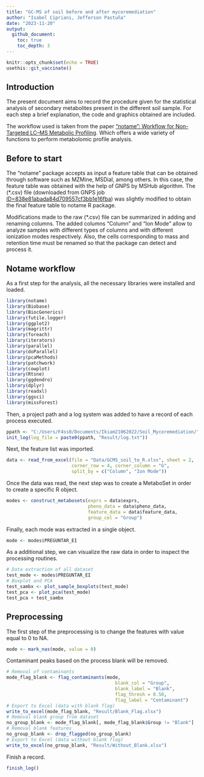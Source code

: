 ```yaml
---
title: "GC-MS of soil before and after mycoremediation"
author: "Isabel Cipriani, Jefferson Pastuña"
date: "2023-11-20"
output:
  github_document:
    toc: true
    toc_depth: 3
---
```


```r
knitr::opts_chunk$set(echo = TRUE)
usethis::git_vaccinate()
```

## Introduction

The present document aims to record the procedure given for the statistical analysis of secondary metabolites present in the different soil sample. For each step a brief explanation, the code and graphics obtained are included.

The workflow used is taken from the paper ["notame": Workflow for Non-Targeted LC–MS Metabolic Profiling](https://doi.org/10.3390/metabo10040135). Which offers a wide variety of functions to perform metabolomic profile analysis.

## Before to start

The "notame" package accepts as input a feature table that can be obtained through software such as MZMine, MSDial, among others. In this case, the feature table was obtained with the help of GNPS by MSHub algorithm. The (*.csv) file (downloaded from GNPS job [ID=838e81abada84d709557cf3bb1e16fba](http://838e81abada84d709557cf3bb1e16fba/)) was slightly modified to obtain the final feature table to notame R package.

Modifications made to the raw (*.csv) file can be summarized in adding and renaming columns. The added columns "Column" and "Ion Mode" allow to analyze samples with different types of columns and with different ionization modes respectively. Also, the cells corresponding to mass and retention time must be renamed so that the package can detect and process it.

## Notame workflow

As a first step for the analysis, all the necessary libraries were installed and loaded.

```r

library(notame)
library(Biobase)
library(BiocGenerics)
library(futile.logger)
library(ggplot2)
library(magrittr)
library(foreach)
library(iterators)
library(parallel)
library(doParallel)
library(pcaMethods)
library(patchwork)
library(cowplot)
library(Rtsne)
library(ggdendro)
library(dplyr)
library(readxl)
library(ggsci)
library(missForest)

```

Then, a project path and a log system was added to have a record of each process executed.

```r

ppath <- "C:/Users/F4ss0/Documents/Ikiam21062022/Soil_Mycoremediation/"
init_log(log_file = paste0(ppath, "Result/log.txt"))

```

Next, the feature list was imported.

```r

data <- read_from_excel(file = "Data/GCMS_soil_to_R.xlsx", sheet = 2, 
                        corner_row = 4, corner_column = "G", 
                        split_by = c("Column", "Ion Mode"))

```

Once the data was read, the next step was to create a MetaboSet in order to create a specific R object.

```r

modes <- construct_metabosets(exprs = data$exprs, 
                              pheno_data = data$pheno_data, 
                              feature_data = data$feature_data,
                              group_col = "Group")

```

Finally, each mode was extracted in a single object.

```r

mode <- modes$PREGUNTAR_EI

```

As a additional step, we can visualize the raw data in order to inspect the processing routines.

```r

# Data extraction of all dataset
test_mode <- modes$PREGUNTAR_EI
# Boxplot and PCA
test_sambx <- plot_sample_boxplots(test_mode)
test_pca <- plot_pca(test_mode)
test_pca + test_sambx

```

## Preprocessing

The first step of the preprocessing is to change the features with value equal to 0 to NA.

```r

mode <- mark_nas(mode, value = 0)

```

Contaminant peaks based on the process blank will be removed.

```r

# Removal of contaminants
mode_flag_blank <- flag_contaminants(mode,
                                        blank_col = "Group",
                                        blank_label = "Blank",
                                        flag_thresh = 0.50,
                                        flag_label = "Contaminant")
# Export to Excel (data with blank flag)
write_to_excel(mode_flag_blank, "Result/Blank_Flag.xlsx")
# Removal blank group from dataset
no_group_blank <- mode_flag_blank[, mode_flag_blank$Group != "Blank"]
# Removal blank features
no_group_blank <- drop_flagged(no_group_blank)
# Export to Excel (data without blank flag)
write_to_excel(no_group_blank, "Result/Without_Blank.xlsx")

```

Finish a record.

```r

finish_log()

```
